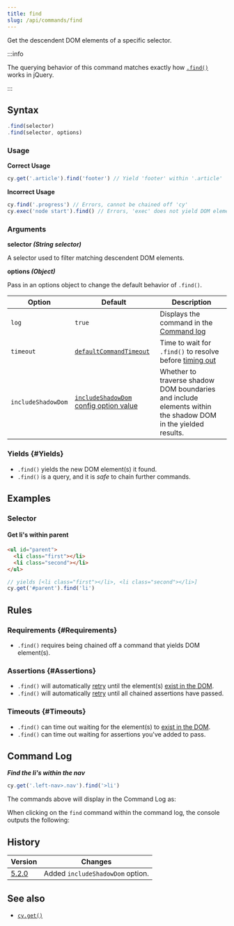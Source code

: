 ```yaml
---
title: find
slug: /api/commands/find
---
```


Get the descendent DOM elements of a specific selector.

:::info

The querying behavior of this command matches exactly how
[`.find()`](http://api.jquery.com/find) works in jQuery.

:::

## Syntax

```javascript
.find(selector)
.find(selector, options)
```

### Usage

<Icon name="check-circle" color="green" /> **Correct Usage**

```javascript
cy.get('.article').find('footer') // Yield 'footer' within '.article'
```

<Icon name="exclamation-triangle" color="red" /> **Incorrect Usage**

```javascript
cy.find('.progress') // Errors, cannot be chained off 'cy'
cy.exec('node start').find() // Errors, 'exec' does not yield DOM element
```

### Arguments

<Icon name="angle-right" /> **selector _(String selector)_**

A selector used to filter matching descendent DOM elements.

<Icon name="angle-right" /> **options _(Object)_**

Pass in an options object to change the default behavior of `.find()`.

| Option             | Default                                                                        | Description                                                                                                  |
| ------------------ | ------------------------------------------------------------------------------ | ------------------------------------------------------------------------------------------------------------ |
| `log`              | `true`                                                                         | Displays the command in the [Command log](/app/core-concepts/open-mode#Command-Log)                        |
| `timeout`          | [`defaultCommandTimeout`](/app/references/configuration#Timeouts)              | Time to wait for `.find()` to resolve before [timing out](#Timeouts)                                         |
| `includeShadowDom` | [`includeShadowDom` config option value](/app/references/configuration#Global) | Whether to traverse shadow DOM boundaries and include elements within the shadow DOM in the yielded results. |

### Yields [<Icon name="question-circle"/>](/app/core-concepts/introduction-to-cypress#Subject-Management) {#Yields}

- `.find()` yields the new DOM element(s) it found.
- `.find()` is a query, and it is _safe_ to chain further commands.

## Examples

### Selector

#### Get li's within parent

```html
<ul id="parent">
  <li class="first"></li>
  <li class="second"></li>
</ul>
```

```javascript
// yields [<li class="first"></li>, <li class="second"></li>]
cy.get('#parent').find('li')
```

## Rules

### Requirements [<Icon name="question-circle"/>](/app/core-concepts/introduction-to-cypress#Chains-of-Commands) {#Requirements}

- `.find()` requires being chained off a command that yields DOM element(s).

### Assertions [<Icon name="question-circle"/>](/app/core-concepts/introduction-to-cypress#Assertions) {#Assertions}

- `.find()` will automatically [retry](/app/core-concepts/retry-ability)
  until the element(s)
  [exist in the DOM](/app/core-concepts/introduction-to-cypress#Implicit-Assertions).
- `.find()` will automatically [retry](/app/core-concepts/retry-ability)
  until all chained assertions have passed.

### Timeouts [<Icon name="question-circle"/>](/app/core-concepts/introduction-to-cypress#Timeouts) {#Timeouts}

- `.find()` can time out waiting for the element(s) to
  [exist in the DOM](/app/core-concepts/introduction-to-cypress#Implicit-Assertions).
- `.find()` can time out waiting for assertions you've added to pass.

## Command Log

**_Find the li's within the nav_**

```javascript
cy.get('.left-nav>.nav').find('>li')
```

The commands above will display in the Command Log as:

<DocsImage
  src="/img/api/find/find-li-of-uls-in-test.png"
  alt="Command Log find"
/>

When clicking on the `find` command within the command log, the console outputs
the following:

<DocsImage
  src="/img/api/find/find-in-console-shows-list-and-yields.png"
  alt="console.log find"
/>

## History

| Version                                  | Changes                          |
| ---------------------------------------- | -------------------------------- |
| [5.2.0](/app/references/changelog#5-2-0) | Added `includeShadowDom` option. |

## See also

- [`cy.get()`](/api/commands/get)
